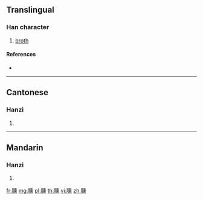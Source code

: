 {{character info/new}}
==Translingual==

===Han character===
{{Han char|rn=130|rad=肉|as=14|sn=18|four=72231|canj=BHGF}}

# [[broth]]

====References====
* {{Han ref|kx=0997.030|dkj=29978|dj=1448.080|hdz=32120.140|uh=81D0|ud=33232|bh=F0A1|bd=61601}}

----

==Cantonese==

===Hanzi===
{{yue-hanzi|jyut=|y=fan1}}

# {{defn|lang=yue|sort=肉14}}

----

==Mandarin==

===Hanzi===
{{cmn-hanzi|pin=[[xūn]] ([[xun1]])|wg=hsün<sup>1</sup>}}

# {{defn|lang=cmn|sort=肉14}}

[[fr:臐]]
[[mg:臐]]
[[pl:臐]]
[[th:臐]]
[[vi:臐]]
[[zh:臐]]